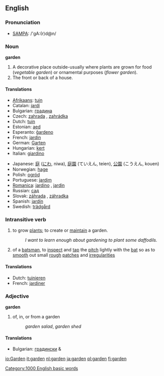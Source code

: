 ==English==

===Pronunciation===
*[[w:SAMPA|SAMPA]]: /'gA:(r)d@n/

===Noun===
'''garden'''
# A decorative place outside-usually where plants are grown for food (''vegetable garden'') or ornamental purposes (''flower garden'').
# The front or back of a house.

====Translations====
{{top}}
*[[Afrikaans]]: [[tuin]]
*Catalan: [[jardí]] {{m}}
*Bulgarian: [[градина]] {{f}}
*Czech: [[zahrada]] {{f}}, [[zahrádka]] {{f}}
*Dutch: [[tuin]] {{m}}
*Estonian: [[aed]]
*Esperanto: [[ĝardeno]]
*French: [[jardin]] {{m}}
*German: [[Garten]] {{m}}
*Hungarian: [[kert]]
*Italian: [[giardino]] {{m}}
{{mid}}
*Japanese: [[庭]] ([[にわ]], niwa), [[庭園]] (ていえん, teien), [[公園]] (こうえん, kouen)
*Norwegian: [[hage]] {{c}}
*Polish: [[ogród]] {{m}}
*Portuguese: [[jardim]] {{m}}
*[[Romanica]]: [[jardino]] {{m}}, [[jardin]] {{m}}
*Russian: [[сад]]
*Slovak: [[záhrada#Slovak|záhrada]] {{f}}, [[záhradka]] {{f}}
*Spanish: [[jardín]] {{m}}
*Swedish: [[trädgård]] {{c}}
{{bottom}}

===Intransitive verb===
{{en-infl-reg-consonant|garden||}}
#to grow [[plant]]s; to create or [[maintain]] a garden.
#:''I want to learn enough about gardening to plant some daffodils.''
#{{cricket}} of a [[batsman]], to [[inspect]] and [[tap]] the [[pitch]] lightly with the [[bat]] so as to [[smooth]] out small [[rough]] [[patches]] and [[irregularities]]

====Translations====
*Dutch: [[tuinieren]]
*French: [[jardiner]]

===Adjective===
'''garden'''

# of, in, or from a garden
#:''garden salad'', ''garden shed''

====Translations====
*Bulgarian: [[градински]] {{m}} & {{p}}

[[Category:1000 English basic words]]

[[io:Garden]]
[[it:garden]]
[[nl:garden]]
[[ja:garden]]
[[pl:garden]]
[[fi:garden]]